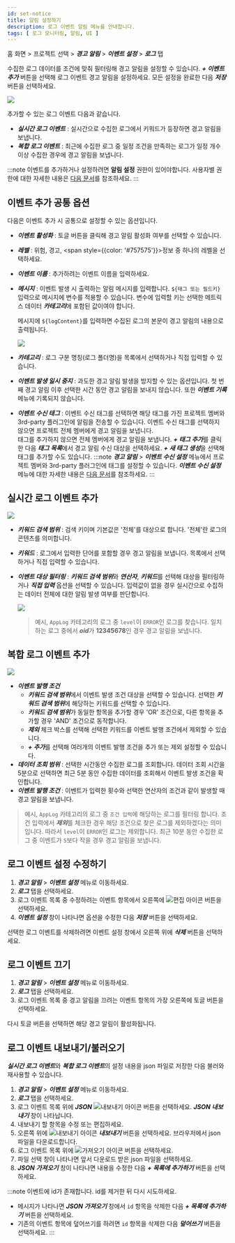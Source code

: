 ```yaml
---
id: set-notice
title: 알림 설정하기
description: 로그 이벤트 알림 메뉴를 안내합니다. 
tags: [ 로그 모니터링, 알림, UI ]
---
```


홈 화면 > 프로젝트 선택 > ***경고 알림*** > ***이벤트 설정*** > ***로그*** 탭

수집한 로그 데이터를 조건에 맞춰 필터링해 경고 알림을 설정할 수 있습니다. ***+ 이벤트 추가*** 버튼을 선택해 로그 이벤트 경고 알림을 설정하세요. 모든 설정을 완료한 다음 ***저장*** 버튼을 선택하세요.

![](/img/log-alert-event-setting.png)

추가할 수 있는 로그 이벤트 다음과 같습니다.

* ***실시간 로그 이벤트*** : 실시간으로 수집한 로그에서 키워드가 등장하면 경고 알림을 보냅니다.
* ***복합 로그 이벤트*** : 최근에 수집한 로그 중 일정 조건을 만족하는 로그가 일정 개수 이상 수집한 경우에 경고 알림을 보냅니다.

:::note
이벤트를 추가하거나 설정하려면 **알림 설정** 권한이 있어야합니다. 사용자별 권한에 대한 자세한 내용은 [다음 문서](../project/project-structure#프로젝트-그룹-권한-개편)를 참조하세요.
:::

## 이벤트 추가 공통 옵션

다음은 이벤트 추가 시 공통으로 설정할 수 있는 옵션입니다.

* ***이벤트 활성화*** : 토글 버튼을 클릭해 경고 알림 활성화 여부를 선택할 수 있습니다.
* ***레벨*** : <span class='vslow'>위험</span>, <span class='slow'>경고</span>, <span style={{color: '#757575'}}>정보</span> 중 하나의 레벨을 선택하세요.
* ***이벤트 이름*** : 추가하려는 이벤트 이름을 입력하세요.
* ***메시지*** : 이벤트 발생 시 출력하는 알림 메시지를 입력합니다. `${태그 또는 필드키}` 입력으로 메시지에 변수를 적용할 수 있습니다. 변수에 입력할 키는 선택한 메트릭스 데이터 ***카테고리***에 포함된 값이여야 합니다.
    
    메시지에 `${logContent}`를 입력하면 수집된 로그의 본문이 경고 알림의 내용으로 출력됩니다.

    ![](/img/log-alert-event-setting2.png)
* ***카테고리*** : 로그 구분 명칭(로그 폴더명)을 목록에서 선택하거나 직접 입력할 수 있습니다.
* ***이벤트 발생 일시 중지*** : 과도한 경고 알림 발생을 방지할 수 있는 옵션입니다. 첫 번째 경고 알림 이후 선택한 시간 동안 경고 알림을 보내지 않습니다. 또한 ***이벤트 기록*** 메뉴에 기록되지 않습니다.
* ***이벤트 수신 태그*** : 이벤트 수신 태그를 선택하면 해당 태그를 가진 프로젝트 멤버와 3rd-party 플러그인에 알림을 전송할 수 있습니다. 이벤트 수신 태그를 선택하지 않으면 프로젝트 전체 멤버에게 경고 알림을 보냅니다.  
    태그를 추가하지 않으면 전체 멤버에게 경고 알림을 보냅니다. ***+ 태그 추가***를 클릭한 다음 ***태그 목록***에서 경고 알림 수신 대상을 선택하세요. ***+ 새 태그 생성***을 선택해 태그를 추가할 수도 있습니다.
:::note
***경고 알림*** > ***이벤트 수신 설정*** 메뉴에서 프로젝트 멤버와 3rd-party 플러그인에 태그를 설정할 수 있습니다. ***이벤트 수신 설정*** 메뉴에 대한 자세한 내용은 [다음 문서](set-receive-event)를 참조하세요.
:::

## 실시간 로그 이벤트 추가

![](/img/log-alert-event-add.png)

* ***키워드 검색 범위*** : 검색 키이며 기본값은 '전체'를 대상으로 합니다. '전체'란 로그의 콘텐츠를 의미합니다.
* ***키워드*** : 로그에서 입력한 단어를 포함할 경우 경고 알림을 보냅니다. 목록에서 선택하거나 직접 입력할 수 있습니다.
* ***이벤트 대상 필터링*** : ***키워드 검색 범위***와 ***연산자***, ***키워드***를 선택해 대상을 필터링하거나 ***직접 입력*** 옵션을 선택할 수 있습니다. 입력값이 없을 경우 실시간으로 수집하는 데이터 전체에 대한 알림 발생 여부를 판단합니다.

    ![](/img/log-alert-event-filter.png)  

    > 예시, `AppLog` 카테고리의 로그 중 `level`이 `ERROR`인 로그를 찾습니다. 일치하는 로그 중에서  ***oid***가 **12345678**인 경우 경고 알림을 보냅니다.

## 복합 로그 이벤트 추가 

![](/img/log-alert-event-add2.png)

* ***이벤트 발행 조건***
    * ***키워드 검색 범위***에서 이벤트 발생 조건 대상을 선택할 수 있습니다. 선택한 ***키워드 검색 범위***에 해당하는 키워드를 선택할 수 있습니다.
    * ***키워드 검색 범위***가 동일한 항목을 추가할 경우 'OR' 조건으로, 다른 항목을 추가할 경우 'AND' 조건으로 동작합니다.
    * ***제외*** 체크 박스를 선택해 선택한 키워드를 이벤트 발행 조건에서 제외할 수 있습니다.
    * ***+ 추가***를 선택해 여러개의 이벤트 발행 조건을 추가 또는 제외 설정할 수 있습니다.  
* ***데이터 조회 범위*** : 선택한 시간동안 수집한 로그를 조회합니다. 데이터 조회 시간을 5분으로 선택하면 최근 5분 동안 수집한 데이터를 조회해서 이벤트 발생 조건을 확인합니다.  
* ***이벤트 발행 조건*** : 이벤트가 입력한 횟수와 선택한 연산자의 조건과 같이 발생할 때 경고 알림을 보냅니다.

>예시, `AppLog` 카테고리의 로그 중 `조건 입력`에 해당하는 로그를 필터링 합니다. 조건 입력에서 ***제외***를 체크한 경우 해당 조건으로 찾은 로그를 제외하겠다는 의미입니다. 따라서 `level`이 `ERROR`인 로그는 제외합니다. 최근 10분 동안 수집한 로그 중 이벤트가 `5`보다 작을 경우 경고 알림을 보냅니다.

## 로그 이벤트 설정 수정하기

1. ***경고 알림*** > ***이벤트 설정*** 메뉴로 이동하세요.
2. ***로그*** 탭을 선택하세요.
3. 로그 이벤트 목록 중 수정하려는 이벤트 항목에서 오른쪽에 ![편집 아이콘](/img/ico-edit.svg) 버튼을 선택하세요.
4. ***이벤트 설정*** 창이 나타나면 옵션을 수정한 다음 ***저장*** 버튼을 선택하세요.

선택한 로그 이벤트를 삭제하려면 이벤트 설정 창에서 오른쪽 위에 ***삭제*** 버튼을 선택하세요.

## 로그 이벤트 끄기

1. ***경고 알림*** > ***이벤트 설정*** 메뉴로 이동하세요.
2. ***로그*** 탭을 선택하세요.
3. 로그 이벤트 목록 중 경고 알림을 끄려는 이벤트 항목의 가장 오른쪽에 토글 버튼을 선택하세요.

다시 토글 버튼을 선택하면 해당 경고 알림이 활성화됩니다.

## 로그 이벤트 내보내기/불러오기

***실시간 로그 이벤트***와 ***복합 로그 이벤트***의 설정 내용을 json 파일로 저장한 다음 불러와 재사용할 수 있습니다.

1. ***경고 알림*** > ***이벤트 설정*** 메뉴로 이동하세요.
2. ***로그*** 탭을 선택하세요.
3. 로그 이벤트 목록 위에 ***JSON*** ![내보내기 아이콘](/img/ico-export.svg) 버튼을 선택하세요. ***JSON 내보내기*** 창이 나타납니다.
4. 내보내기 할 항목을 수정 또는 편집하세요.
5. 오른쪽 위에 ![내보내기 아이콘](/img/ico-export.svg) ***내보내기*** 버튼을 선택하세요. 브라우저에서 json 파일을 다운로드합니다.
6. 로그 이벤트 목록 위에 ![가져오기 아이콘](/img/ico-import.svg) 버튼을 선택하세요.
7. 파일 선택 창이 나타나면 앞서 다운로드 받은 json 파일을 선택하세요.
8. ***JSON 가져오기*** 창이 나타나면 내용을 수정한 다음 ***+ 목록에 추가하기*** 버튼을 선택하세요.

:::note 이벤트에 id가 존재합니다. id를 제거한 뒤 다시 시도하세요.
* 메시지가 나타나면 ***JSON 가져오기*** 창에서 `id` 항목을 삭제한 다음 ***+ 목록에 추가하기*** 버튼을 선택하세요.
* 기존의 이벤트 항목에 덮어쓰기를 하려면 `id` 항목을 삭제한 다음 ***덮어쓰기*** 버튼을 선택하세요.
:::